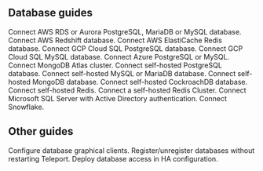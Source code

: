 ## Database guides

<TileSet>
  <Tile icon="cloud" title="AWS RDS & Aurora" href="./guides/rds.mdx">
    Connect AWS RDS or Aurora PostgreSQL, MariaDB or MySQL database.
  </Tile>
  <Tile icon="cloud" title="AWS Redshift" href="./guides/postgres-redshift.mdx">
    Connect AWS Redshift database.
  </Tile>
  <Tile icon="cloud" title="AWS ElastiCache" href="./guides/redis-aws.mdx">
    Connect AWS ElastiCache Redis database.
  </Tile>
  <Tile icon="cloud" title="GCP Cloud SQL PostgreSQL" href="./guides/postgres-cloudsql.mdx">
    Connect GCP Cloud SQL PostgreSQL database.
  </Tile>
  <Tile icon="cloud" title="GCP Cloud SQL MySQL" href="./guides/mysql-cloudsql.mdx">
    Connect GCP Cloud SQL MySQL database.
  </Tile>
  <Tile icon="cloud" title="Azure PostgreSQL & MySQL" href="./guides/azure-postgres-mysql.mdx">
    Connect Azure PostgreSQL or MySQL.
  </Tile>
  <Tile icon="cloud" title="MongoDB Atlas" href="./guides/mongodb-atlas.mdx">
    Connect MongoDB Atlas cluster.
  </Tile>
  <Tile icon="database" title="Self-hosted PostgreSQL" href="./guides/postgres-self-hosted.mdx">
    Connect self-hosted PostgreSQL database.
  </Tile>
  <Tile icon="database" title="Self-hosted MySQL & MariaDB" href="./guides/mysql-self-hosted.mdx">
    Connect self-hosted MySQL or MariaDB database.
  </Tile>
  <Tile icon="database" title="Self-hosted MongoDB" href="./guides/mongodb-self-hosted.mdx">
    Connect self-hosted MongoDB database.
  </Tile>
  <Tile icon="database" title="Self-hosted CockroachDB" href="./guides/cockroachdb-self-hosted.mdx">
    Connect self-hosted CockroachDB database.
  </Tile>
  <Tile icon="database" title="Self-hosted Redis" href="./guides/redis.mdx">
    Connect self-hosted Redis.
  </Tile>
  <Tile icon="database" title="Self-hosted Redis Cluster" href="./guides/redis-cluster.mdx">
    Connect a self-hosted Redis Cluster.
  </Tile>
  <Tile icon="database" title="Active Directory SQL Server (Preview)" href="./guides/sql-server-ad.mdx">
    Connect Microsoft SQL Server with Active Directory authentication.
  </Tile>
  <Tile icon="database" title="Snowflake (Preview)" href="./guides/snowflake.mdx">
    Connect Snowflake.
  </Tile>
</TileSet>

## Other guides

<TileSet>
  <Tile icon="window" title="GUI clients" href="./guides/gui-clients.mdx">
    Configure database graphical clients.
  </Tile>
  <Tile icon="wrench" title="Dynamic Registration" href="./guides/dynamic-registration.mdx">
    Register/unregister databases without restarting Teleport.
  </Tile>
  <Tile icon="integrations" title="High Availability" href="./guides/ha.mdx">
    Deploy database access in HA configuration.
  </Tile>
</TileSet>
